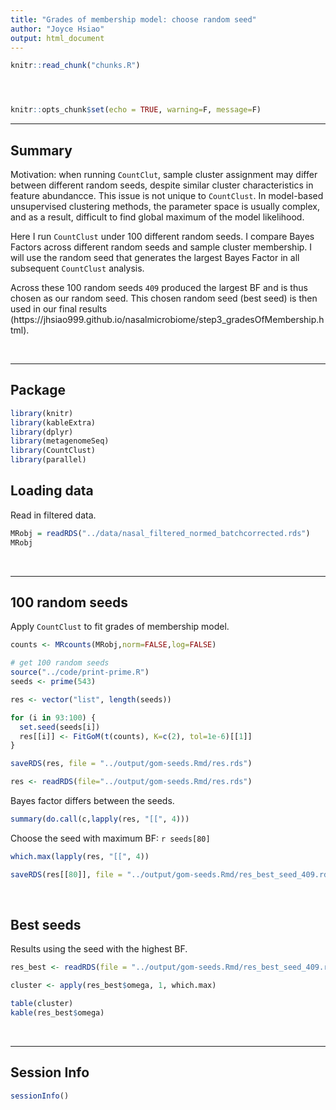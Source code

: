 ```yaml
---
title: "Grades of membership model: choose random seed"
author: "Joyce Hsiao"
output: html_document
---
```


<!-- The file analysis/chunks.R contains chunks that define default settings
shared across the workflowr files. -->
```r
knitr::read_chunk("chunks.R")
```

<!-- Update knitr chunk options -->
```r
```

<!-- Insert the date the file was last updated -->
```r
```

<!-- Insert the code version (Git commit SHA1) if Git repository exists and R
 package git2r is installed -->
```r
```

```r
knitr::opts_chunk$set(echo = TRUE, warning=F, message=F)
```

---

## Summary

Motivation: when running `CountClut`, sample cluster assignment may differ between different random seeds, despite similar cluster characteristics in feature abundancce. This issue is not unique to `CountClust`. In model-based unsupervised clustering methods, the parameter space is usually complex, and as a result, difficult to find global maximum of the model likelihood. 

Here I run `CountClust` under 100 different random seeds. I compare Bayes Factors across different random seeds and sample cluster membership. I will use the random seed that generates the largest Bayes Factor in all subsequent `CountClust` analysis. 

Across these 100 random seeds `409` produced the largest BF and is thus chosen as our random seed. This chosen random seed (best seed) is then used in our final results (https://jhsiao999.github.io/nasalmicrobiome/step3_gradesOfMembership.html). 


$~$

---

## Package

```r
library(knitr)
library(kableExtra)
library(dplyr)
library(metagenomeSeq)
library(CountClust)
library(parallel)
```

## Loading data

Read in filtered data.

```r
MRobj = readRDS("../data/nasal_filtered_normed_batchcorrected.rds")
MRobj
```

$~$

---

## 100 random seeds

Apply `CountClust` to fit grades of membership model. 

```r
counts <- MRcounts(MRobj,norm=FALSE,log=FALSE)

# get 100 random seeds
source("../code/print-prime.R")
seeds <- prime(543)
```

```r
res <- vector("list", length(seeds))

for (i in 93:100) {
  set.seed(seeds[i])
  res[[i]] <- FitGoM(t(counts), K=c(2), tol=1e-6)[[1]]
}

saveRDS(res, file = "../output/gom-seeds.Rmd/res.rds")
```


```r
res <- readRDS(file="../output/gom-seeds.Rmd/res.rds")
```

Bayes factor differs between the seeds.

```r
summary(do.call(c,lapply(res, "[[", 4)))
```

Choose the seed with maximum BF: `r seeds[80]`

```r
which.max(lapply(res, "[[", 4))
```

```r
saveRDS(res[[80]], file = "../output/gom-seeds.Rmd/res_best_seed_409.rds")
```

$~$

## Best seeds

Results using the seed with the highest BF.

```r
res_best <- readRDS(file = "../output/gom-seeds.Rmd/res_best_seed_409.rds")
```

```r
cluster <- apply(res_best$omega, 1, which.max)

table(cluster)
kable(res_best$omega)
```

$~$

---

## Session Info

```r
sessionInfo()
```
